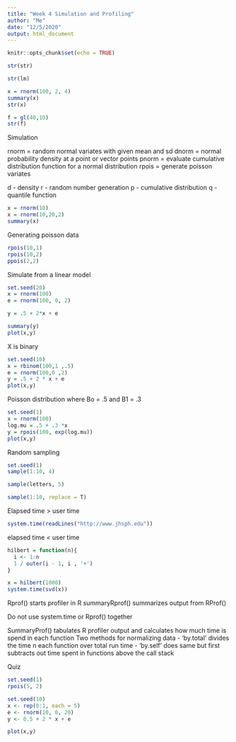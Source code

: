 ```yaml
---
title: "Week 4 Simulation and Profiling"
author: "Me"
date: "12/5/2020"
output: html_document
---
```


```r
knitr::opts_chunk$set(echo = TRUE)
```


```r
str(str)
```
```r
str(lm)
```
```r
x = rnorm(100, 2, 4)
summary(x)
str(x)
```

```r
f = gl(40,10)
str(f)
```

Simulation

rnorm = random normal variates with given mean and sd
dnorm = normal probability density at a point or vector points
pnorm = evaluate cumulative distribution function for a normal distribution
rpois = generate poisson variates

d - density
r - random number generation
p - cumulative distribution
q - quantile function

```r
x = rnorm(10)
x = rnorm(10,20,2)
summary(x)
```

Generating poisson data
```r
rpois(10,1)
rpois(10,2)
ppois(2,2)
```
Simulate from a linear model
```r
set.seed(20)
x = rnorm(100)
e = rnorm(100, 0, 2)

y = .5 + 2*x + e

summary(y)
plot(x,y)
```


X is binary
```r
set.seed(10)
x = rbinom(100,1 ,.5)
e = rnorm(100,0 ,2)
y = .5 + 2 * x + e
plot(x,y)
```

Poisson distribution where Bo = .5 and B1 = .3
```r
set.seed(1)
x = rnorm(100)
log.mu = .5 + .3 *x
y = rpois(100, exp(log.mu))
plot(x,y)
```

Random sampling
```r
set.seed(1)
sample(1:10, 4)

sample(letters, 5)

sample(1:10, replace = T)
```
Elapsed time > user time
```r
system.time(readLines("http://www.jhsph.edu"))
```

elapsed time < user time
```r
hilbert = function(n){
  i <- 1:n
  1 / outer(i - 1, i , '+')
}

x = hilbert(1000)
system.time(svd(x))
```

Rprof() starts profiler in R
summaryRprof() summarizes output from RProf()

Do not use system.time or Rprof() together

SummaryProf() tabulates R profiler output and calculates how much time is spend in each function
Two methods for normalizing data
- 'by.total' divides the time n each function over total run time
- 'by.self' does same but first subtracts out time spent  in functions above the call stack

Quiz

```r
set.seed(1)
rpois(5, 2)
```
```r
set.seed(10)
x <- rep(0:1, each = 5)
e <- rnorm(10, 0, 20)
y <- 0.5 + 2 * x + e

plot(x,y)
```















